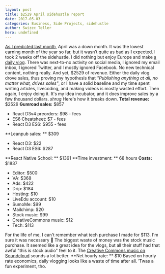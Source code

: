 ```yaml
---
layout: post
title: $2529 April sidehustle report
date: 2017-05-03
categories: Business, Side Projects, sidehustle
author: Swizec Teller
hero: undefined
---
```


[As I predicted last month](https://swizec.com/blog/march-2017-sidehustle-report/swizec/7540), April was a down month. It was the lowest earning month of the year so far, but it wasn’t quite as bad as I expected. I took 2 weeks off the sidehustle. I did nothing but enjoy Europe and make [a daily vlog](https://www.youtube.com/watch?v=hL3pGjTlvio&list=PLF8WgaD4xmjUn5WldUkcy6YH1vLt7zbAx). There was next-to-no activity on social media, I ignored my email inbox, I ignored Twitter, and I mostly ignored Facebook. No new technical content, nothing really. And yet, $2529 of revenue. Either the daily vlog drove sales, thus proving my hypothesis that _"Publishing anything at all, no matter what, drives sales"_, or I have a solid baseline and my time spent writing articles, livecoding, and making videos is mostly wasted effort. Then again, I enjoy doing it. It's my idea incubator, and it does improve sales by a few thousand dollars. _shrug_ Here's how it breaks down. **Total revenue:** $2529 **Gumroad sales:** $857

-   React D3v4 preorders: $98 - fees
-   ES6 Cheatsheet: $7 - fees
-   React D3 ES6: $955 - fees

\*\*Leanpub sales: \*\* $309

-   React D3: $22
-   React D3 ES6: $287

\*\*React Native School: \*\* $1361 \*\*Time investment: \*\* 68 hours **Costs:** $1837

-   Editor: $500
-   VA: $368
-   Ads: $422
-   Drip: $184
-   Hosting: $10
-   LiveEdu account: $10
-   SumoMe: $99
-   Mailchimp: $20
-   Stock music: $99
-   CreativeCommons music: $12
-   Tech: $113

For the life of me, I can't remember what tech purchase I made for $113. I'm sure it was necessary 🤔 The biggest waste of money was the stock music purchase. It seemed like a great idea for the vlogs, but all their stuff had that awful "this is stock audio" feel to it. The [Creative Commons music on Soundcloud](https://soundcloud.com/creativecommonsmusicfree) sounds a lot better. \*\*Net hourly rate: \*\* $10 Based on hourly rate economics, daily vlogging looks like a waste of time after all. ’Twas a fun experiment, tho.
